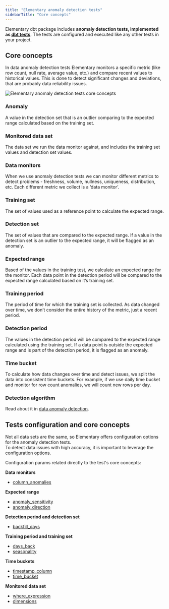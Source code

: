 ```yaml
---
title: "Elementary anomaly detection tests"
sidebarTitle: "Core concepts"
---
```


Elementary dbt package includes **anomaly detection tests, implemented as [dbt tests](https://docs.getdbt.com/docs/building-a-dbt-project/tests)**.
The tests are configured and executed like any other tests in your project.

## Core concepts

In data anomaly detection tests Elementary monitors a specific metric (like row count, null rate, average value, etc.) and compare recent values to historical values. 
This is done to detect significant changes and deviations, that are probably data reliability issues. 


<Tooltip tip="Anomaly detection tests core concepts">
<img
src="https://raw.githubusercontent.com/elementary-data/assets-hosting/master/anomaly_detection/elementary-anomaly-detection-core-concepts.png"
alt="Elementary anomaly detection tests core concepts"
/>
</Tooltip>


### Anomaly
A value in the detection set that is an outlier comparing to the expected range calculated based on the training set.

### Monitored data set 
The data set we run the data monitor against, and includes the training set values and detection set values.

### Data monitors
When we use anomaly detection tests we can monitor different metrics to detect problems - freshness, volume, nullness, uniqueness, distribution, etc.
Each different metric we collect is a ‘data monitor’.

### Training set 
The set of values used as a reference point to calculate the expected range.

### Detection set
The set of values that are compared to the expected range. 
If a value in the detection set is an outlier to the expected range, it will be flagged as an anomaly. 

### Expected range
Based of the values in the training test, we calculate an expected range for the monitor. 
Each data point in the detection period will be compared to the expected range calculated based on it’s training set.

### Training period 
The period of time for which the training set is collected. 
As data changed over time, we don’t consider the entire history of the metric, just a recent period.

### Detection period
The values in the detection period will be compared to the expected range calculated using the training set. 
If a data point is outside the expected range and is part of the detection period, it is flagged as an anomaly.

### Time bucket
To calculate how data changes over time and detect issues, we split the data into consistent time buckets. 
For example, if we use daily time bucket and monitor for row count anomalies, we will count new rows per day. 

### Detection algorithm
Read about it in [data anomaly detection](/guides/data_anomaly_detection).



## Tests configuration and core concepts

Not all data sets are the same, so Elementary offers configuration options for the anomaly detection tests.  
To detect data issues with high accuracy, it is important to leverage the configuration options.

Configuration params related directly to the test's core concepts: 

**Data monitors**
- [column_anomalies](/guides/anomaly-detection-configuration/column-anomalies)

**Expected range**
- [anomaly_sensitivity](/guides/anomaly-detection-configuration/anomaly-sensitivity)
- [anomaly_direction](/guides/anomaly-detection-configuration/anomaly-direction)

**Detection period and detection set**
- [backfill_days](/guides/anomaly-detection-configuration/backfill-days)

**Training period and training set**
- [days_back](/guides/anomaly-detection-configuration/days-back)
- [seasonality](/guides/anomaly-detection-configuration/seasonality)

**Time buckets**
- [timestamp_column](/guides/anomaly-detection-configuration/timestamp-column)
- [time_bucket](/guides/anomaly-detection-configuration/time-bucket)

**Monitored data set**
- [where_expression](/guides/anomaly-detection-configuration/where-expression)
- [dimensions](/guides/anomaly-detection-configuration/dimensions)